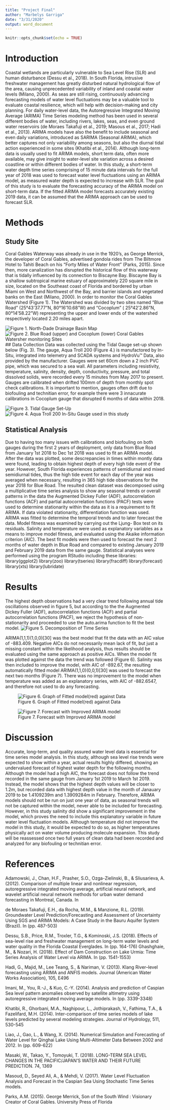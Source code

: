 ```yaml
---
title: "Project Final"
author: "Marbelys Garriga"
date: "3/31/2020"
output: word_document
---
```


```r
knitr::opts_chunk$set(echo = TRUE)
```

# Introduction 

 Coastal wetlands are particularly vulnerable to Sea Level Rise (SLR) and human disturbance (Dessu et al., 2018). In South Florida, intrusive freshwater management has greatly disturbed natural hydrological flow of the area, causing unprecedented variability of inland and coastal water levels (Milano, 2000). As seas are still rising, continuously advancing forecasting models of water level fluctuations may be a valuable tool to evaluate coastal resilience, which will help with decision-making and city planning. For daily water-level data, the Autoregressive Integrated Moving Average (ARIMA) Time Series modeling method has been used in several different bodies of water, including rivers, lakes, seas, and even ground water reservoirs (de Moraes Takafuji et al., 2019; Masous et al., 2017; Hadi et al., 2013). ARIMA models have also the benefit to include seasonal and even daily variations, introduced as SARIMA (Seasonal ARIMA), which better captures not only variability among seasons, but also the diurnal tidal action experienced in some sites (Khatibi et al., 2014). Although long-term data is usually used to fit ARIMA models, short term data, often more available, may give insight to water-level site variation across a desired coastline or within different bodies of water. In this study, a short-term water depth time series comprising of 15 minute data intervals for the full year of 2018 was used to forecast water level fluctuations using an ARIMA model, as measured water depth is expected to increase with SLR. The goal of this study is to evaluate the forecasting accuracy of the ARIMA model on short-term data. If the fitted ARIMA model forecasts accurately existing 2019 data, it can be assumed that the ARIMA approach can be used to forecast SLR.  
  
# Methods
## Study Site

  Coral Gables Waterway was already in use in the 1920's, as George Merrick, the developer of Coral Gables, advertised gondola rides from The Biltmore Hotel to Tahiti Beach on his "Forty Miles of Water Front" (Parks, 2015). Since then, more canalization has disrupted the historical flow of this waterway that is tidally influenced by its connection to Biscayne Bay. Biscayne Bay is a shallow subtropical marine estuary of approximately 220 square mile in size, located on the Southeast coast of Florida and bordered by urban Miami on West and Northwest of the Bay, and barrier islands and vegetated banks on the East (Milano, 2000). In order to monitor the Coral Gables Watershed (Figure 1). The Watershed was divided by two sites named "Blue Road" (25°43'37.77"N, 80°16'10.68"W) and "Cocoplum" ( 25°42'2.86"N, 80°14'58.22"W) representing the upper and lower ends of the watershed respectively located 2.20 miles apart. 

![Figure 1. North-Dade Drainage Basin Map](/Users/mgarriga/BSC6926/Drainage1.jpg)
![Figure 2. Blue Road (upper) and Cocoplum (lower) Coral Gables Watersher monitoring Sites](/Users/mgarriga/BSC6926/Fig2.jpg)
## Data Collection 
  Data was collected using the Tidal Gauge set-up shown below (Fig. 3). The gauge, Aqua Troll 200 (Figure 4.) is manufactored by In-Situ, integrated into telemetry and SCADA systems and HydroVu™ Data, also provided by the manufacturer. Gauges were set 60cm down a 2 inch PVC pipe, which was secured to a sea wall. All parameters including resistivity, temperature, salinity, density, depth, conductivity, pressure, and total dissolved solids, were recorded every 15 minutes from May 2017 to present. Gauges are calibrated when drifted 100mm of depth from monthly spot check calibrations. It is important to mention, gauges often drift due to biofouling and technitian error, for example there were 3 innacurate calibrations in Cocoplum gauge that disrupted 6 months of data within 2018.

![Figure 3. Tidal Gauge Set-Up](/Users/mgarriga/BSC6926/CGp.jpg)
![Figure 4. Aqua Troll 200 In-Situ Gauge used in this study](/Users/mgarriga/BSC6926/Aquat.jpg)

## Statistical Analysis
  Due to having too many issues with calibrations and biofouling on both gauges during the first 2 years of deployment, only data from Blue Road from January 1st 2018 to Dec 1st 2018 was used to fit an ARIMA model. After the data was plotted, some descrepancies in times within montly data were found, leading to obtain highest depth of every high tide event of the year. However, South Florida experiences patterns of semidiurnal and mixed semidiurnal tides, thus the high tide event for each day of the year was averaged when necessary, resulting in 365 high tide observations for the year 2018 for Blue Road. The resulted clean dataset was decomposed using a multiplicative time series analysis to show any seasonal trends or overall patterns in the data the Augmented Dickey Fuller (ADF), autocorrelation functions (ACF) and partial autocorrelation functions (PACF) tests were used to determine stationarity within the data as it is a requirement to fit ARIMA. If data violated stationarity, differentiation function was used. ARIMA was fitted to determine the temporal trends and to later forecast the data. Model fitness was examined by carrying out the Ljung- Box test on its residuals. Salinity and temperature were used as explanatory variables as a means to improve model fitness, and evaluated using the Akaike information criterion (AIC). The best fit models were then used to forecast the next 2 months of water depth in Blue Road and compared to existing January 2019 and February 2019 data from the same gauge. Statistical analyses were performed using the program RStudio including these libraries: library(ggplot2)
library(zoo) 
library(tseries)
library(fracdiff)
library(forecast) 
library(xts)
library(lubridate)

# Results
  
  The highest depth observations had a very clear trend following annual tide oscillations observed in figure 5, but according to the the Augmented Dickey Fuller (ADF), autocorrelation functions (ACF) and partial autocorrelation functions (PACF), we reject the hypothesis of non-stationarity and proceeded to use the auto.arima function to fit the best model.
![Figure 5. Decomposition of Time Series](/Users/mgarriga/BSC6926/FP1.jpeg)
    
  ARIMA(1,1,1)(1,0,0)[30] was the best model that fit the data with an AIC value of -883.409. Negative AICs do not necessarily mean lack of fit, but just a missing constant within the likelihood analysis, thus results should be evaluated using the same approach as positive AICs. When the model fit was plotted against the data the trend was followed (Figure 6). Salinity was then included to improve the model, with AIC of -892.67, the resulting automatically fitted model ARIMA(1,1,0)(0,0,1)[30] was used to forecast the next two months (Figure 7). There was no improvement to the model when temperature was added as an explanatory series, with AIC of -882.6547, and therefore not used to do any forecasting.   



![Figure 6. Graph of Fitted model(red) against Data](/Users/mgarriga/BSC6926/FP2.jpeg)

![Figure 7. Forecast with Improved ARIMA model](/Users/mgarriga/BSC6926/FP3.jpeg)



# Discussion
  Accurate, long-term, and quality assured water level data is essential for time series model analysis. In this study, although sea level rise trends were expected to show within a year, actual results highly differed, showing an undervalued forecast of highest water depth for the following months. Although the model had a high AIC, the forecast does not follow the trend recorded in the same gauge from January 1st 2019 to March 1st 2019. Instead, the model shows that the highest depth values will be closer to 1.2m, but recorded data with highest depth value in the month of Janauary 2019 to be 1.4109239m and 1.3909284m in February. Therefore, ARIMA models should not be run on just one year of data, as seasonal trends will not be captured within the model, never able to be included for forecasting. However, in this study salinity did show a significant improvement in the model, which proves the need to include this explanatory variable in future water level fluctuation models. Although temperature did not improve the model in this study, it would be expected to do so, as higher temperatures physically act on water volume producing molecule expansion. This study will be reassessed once two full years of clean data had been recorded and analyzed for any biofouling or technitian error.
  

# References
Adamowski, J., Chan, H.F., Prasher, S.O., Ozga-Zielinski, B., & Sliusarieva, A. (2012). Comparison of multiple linear and nonlinear regression, autoregressive integrated moving average, artificial neural network, and wavelet artificial neural network methods for urban water demand forecasting in Montreal, Canada. In 

de Moraes Takafuji, E.H., da Rocha, M.M., & Manzione, R.L. (2019). Groundwater Level Prediction/Forecasting and Assessment of Uncertainty Using SGS and ARIMA Models: A Case Study in the Bauru Aquifer System (Brazil). In  (pp. 487-503)

Dessu, S.B., Price, R.M., Troxler, T.G., & Kominoski, J.S. (2018). Effects of sea-level rise and freshwater management on long-term water levels and water quality in the Florida Coastal Everglades. In  (pp. 164-176)
Ghashghaie, M., & Nozari, H. (2018). Effect of Dam Construction on Lake Urmia: Time Series Analysis of Water Level via ARIMA. In  (pp. 1541-1553)

Hadi, G., Majid, M., Lee Teang, S., & Nariman, V. (2013). Klang River–level forecasting using ARIMA and ANFIS models. Journal (American Water Works Association), 105, E496

Imani, M., You, R.-J., & Kuo, C.-Y. (2014). Analysis and prediction of Caspian Sea level pattern anomalies observed by satellite altimetry using autoregressive integrated moving average models. In  (pp. 3339-3348)

Khatibi, R., Ghorbani, M.A., Naghipour, L., Jothiprakash, V., Fathima, T.A., & Fazelifard, M.H. (2014). Inter-comparison of time series models of lake levels predicted by several modeling strategies. Journal of Hydrology, 511, 530-545

Liao, J., Gao, L., & Wang, X. (2014). Numerical Simulation and Forecasting of Water Level for Qinghai Lake Using Multi-Altimeter Data Between 2002 and 2012. In  (pp. 609-622)

Masaki, W., Takao, Y., Tomoyuki, T. (2018). LONG-TERM SEA LEVEL CHANGES IN THE PACIFIC/JAPAN'S WATER AND THEIR FUTURE PREDICTION. 74, 1369

Masoud, D., Seyed Ali, A., & Mehdi, V. (2017). Water Level Fluctuation Analysis and Forecast in the Caspian Sea Using Stochastic Time Series models. 

Parks, A.M. (2015). George Merrick, Son of the South Wind : Visionary Creator of Coral Gables. University Press of Florida
  


  
